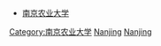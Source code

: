 *[[南京农业大学|南京农业大学]]

[[Category:南京农业大学|Category:南京农业大学]]
[[Category:江苏高校校友|Nanjing]]
[[Category:中華人民共和國農業大學校友|Nanjing]]